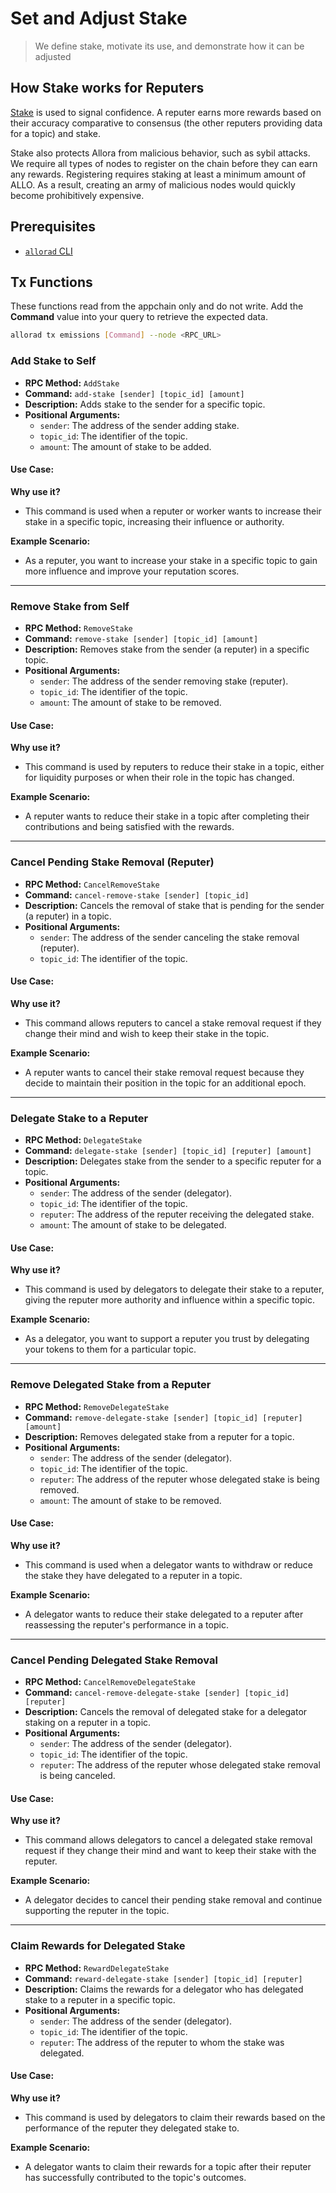 # Set and Adjust Stake

> We define stake, motivate its use, and demonstrate how it can be adjusted

## How Stake works for Reputers

[Stake](/home/key-terms#stake) is used to signal confidence. A reputer earns more rewards based on their accuracy comparative to consensus (the other reputers providing data for a topic) and stake.

Stake also protects Allora from malicious behavior, such as sybil attacks. We require all types of nodes to register on the chain before they can earn any rewards. Registering requires staking at least a minimum amount of ALLO. As a result, creating an army of malicious nodes would quickly become prohibitively expensive.

## Prerequisites

- [`allorad` CLI](/devs/get-started/cli)

## Tx Functions

These functions read from the appchain only and do not write. Add the **Command** value into your query to retrieve the expected data.

```bash
allorad tx emissions [Command] --node <RPC_URL>
```

### Add Stake to Self 

- **RPC Method:** `AddStake`
- **Command:** `add-stake [sender] [topic_id] [amount]`
- **Description:** Adds stake to the sender for a specific topic.
- **Positional Arguments:**
    - `sender`: The address of the sender adding stake.
    - `topic_id`: The identifier of the topic.
    - `amount`: The amount of stake to be added.

#### Use Case:
**Why use it?**  
- This command is used when a reputer or worker wants to increase their stake in a specific topic, increasing their influence or authority.

**Example Scenario:**  
- As a reputer, you want to increase your stake in a specific topic to gain more influence and improve your reputation scores.

---

### Remove Stake from Self

- **RPC Method:** `RemoveStake`
- **Command:** `remove-stake [sender] [topic_id] [amount]`
- **Description:** Removes stake from the sender (a reputer) in a specific topic.
- **Positional Arguments:**
    - `sender`: The address of the sender removing stake (reputer).
    - `topic_id`: The identifier of the topic.
    - `amount`: The amount of stake to be removed.

#### Use Case:
**Why use it?**  
- This command is used by reputers to reduce their stake in a topic, either for liquidity purposes or when their role in the topic has changed.

**Example Scenario:**  
- A reputer wants to reduce their stake in a topic after completing their contributions and being satisfied with the rewards.

---

### Cancel Pending Stake Removal (Reputer)

- **RPC Method:** `CancelRemoveStake`
- **Command:** `cancel-remove-stake [sender] [topic_id]`
- **Description:** Cancels the removal of stake that is pending for the sender (a reputer) in a topic.
- **Positional Arguments:**
    - `sender`: The address of the sender canceling the stake removal (reputer).
    - `topic_id`: The identifier of the topic.

#### Use Case:
**Why use it?**  
- This command allows reputers to cancel a stake removal request if they change their mind and wish to keep their stake in the topic.

**Example Scenario:**  
- A reputer wants to cancel their stake removal request because they decide to maintain their position in the topic for an additional epoch.

---

### Delegate Stake to a Reputer

- **RPC Method:** `DelegateStake`
- **Command:** `delegate-stake [sender] [topic_id] [reputer] [amount]`
- **Description:** Delegates stake from the sender to a specific reputer for a topic.
- **Positional Arguments:**
    - `sender`: The address of the sender (delegator).
    - `topic_id`: The identifier of the topic.
    - `reputer`: The address of the reputer receiving the delegated stake.
    - `amount`: The amount of stake to be delegated.

#### Use Case:
**Why use it?**  
- This command is used by delegators to delegate their stake to a reputer, giving the reputer more authority and influence within a specific topic.

**Example Scenario:**  
- As a delegator, you want to support a reputer you trust by delegating your tokens to them for a particular topic.

---

### Remove Delegated Stake from a Reputer

- **RPC Method:** `RemoveDelegateStake`
- **Command:** `remove-delegate-stake [sender] [topic_id] [reputer] [amount]`
- **Description:** Removes delegated stake from a reputer for a topic.
- **Positional Arguments:**
    - `sender`: The address of the sender (delegator).
    - `topic_id`: The identifier of the topic.
    - `reputer`: The address of the reputer whose delegated stake is being removed.
    - `amount`: The amount of stake to be removed.

#### Use Case:
**Why use it?**  
- This command is used when a delegator wants to withdraw or reduce the stake they have delegated to a reputer in a topic.

**Example Scenario:**  
- A delegator wants to reduce their stake delegated to a reputer after reassessing the reputer's performance in a topic.

---

### Cancel Pending Delegated Stake Removal

- **RPC Method:** `CancelRemoveDelegateStake`
- **Command:** `cancel-remove-delegate-stake [sender] [topic_id] [reputer]`
- **Description:** Cancels the removal of delegated stake for a delegator staking on a reputer in a topic.
- **Positional Arguments:**
    - `sender`: The address of the sender (delegator).
    - `topic_id`: The identifier of the topic.
    - `reputer`: The address of the reputer whose delegated stake removal is being canceled.

#### Use Case:
**Why use it?**  
- This command allows delegators to cancel a delegated stake removal request if they change their mind and want to keep their stake with the reputer.

**Example Scenario:**  
- A delegator decides to cancel their pending stake removal and continue supporting the reputer in the topic.

---

### Claim Rewards for Delegated Stake

- **RPC Method:** `RewardDelegateStake`
- **Command:** `reward-delegate-stake [sender] [topic_id] [reputer]`
- **Description:** Claims the rewards for a delegator who has delegated stake to a reputer in a specific topic.
- **Positional Arguments:**
    - `sender`: The address of the sender (delegator).
    - `topic_id`: The identifier of the topic.
    - `reputer`: The address of the reputer to whom the stake was delegated.

#### Use Case:
**Why use it?**  
- This command is used by delegators to claim their rewards based on the performance of the reputer they delegated stake to.

**Example Scenario:**  
- A delegator wants to claim their rewards for a topic after their reputer has successfully contributed to the topic's outcomes.
